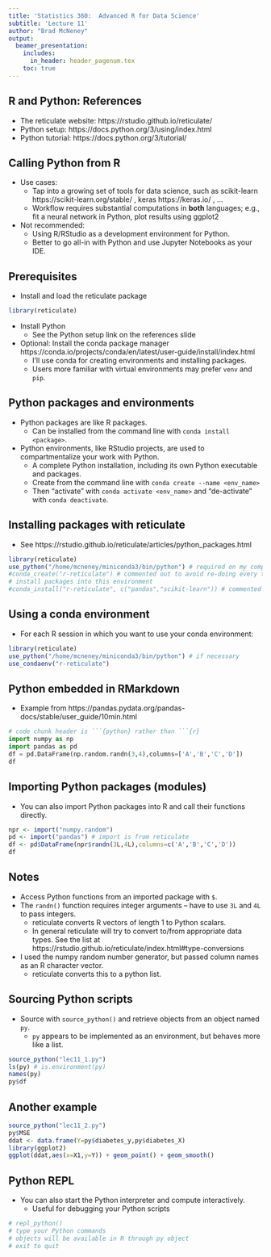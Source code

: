 ```yaml
---
title: 'Statistics 360:  Advanced R for Data Science'
subtitle: 'Lecture 11'
author: "Brad McNeney"
output: 
  beamer_presentation:
    includes:
      in_header: header_pagenum.tex
    toc: true
---
```


##  R and Python: References 

* The reticulate website: https://rstudio.github.io/reticulate/
* Python setup: https://docs.python.org/3/using/index.html
* Python tutorial: https://docs.python.org/3/tutorial/

## Calling Python from R 

* Use cases:
    * Tap into a growing set of tools for data science, such as
    scikit-learn https://scikit-learn.org/stable/ , keras https://keras.io/ ,
    ...
    * Workflow requires substantial computations in **both** languages;
    e.g., fit a neural network in Python, plot results using ggplot2

* Not recommended:
    * Using R/RStudio as a development environment for Python.
    * Better to go all-in with Python and use Jupyter Notebooks
    as your IDE.

## Prerequisites

* Install and load the reticulate package

\small

```r
library(reticulate)
```

\normalsize

* Install Python
    * See the Python setup link on the references slide
* Optional: Install the conda package manager https://conda.io/projects/conda/en/latest/user-guide/install/index.html
    * I'll use conda for creating environments and installing packages.
    * Users more familiar with virtual environments may prefer `venv`
    and `pip`.
    

## Python packages and environments

* Python packages are like R packages.
    * Can be installed from the command line with `conda install <package>`.
* Python environments, like RStudio projects, are used to compartmentalize
your work with Python. 
    * A complete Python installation, including its own Python 
    executable and packages.
    * Create from the command line with `conda create --name <env_name>`
    * Then "activate" with `conda activate <env_name>` and 
    "de-activate" with `conda deactivate`.

## Installing packages with reticulate

* See
https://rstudio.github.io/reticulate/articles/python_packages.html

\footnotesize

```r
library(reticulate)
use_python("/home/mcneney/miniconda3/bin/python") # required on my computer
#conda_create("r-reticulate") # commented out to avoid re-doing every time I knit
# install packages into this environment
#conda_install("r-reticulate", c("pandas","scikit-learn")) # commented out to avoid re-doing
```

## Using a conda environment

* For each R session in which you want to use your conda environment:

\small 

```r
library(reticulate)
use_python("/home/mcneney/miniconda3/bin/python") # if necessary
use_condaenv("r-reticulate")
```


## Python embedded in RMarkdown

* Example from https://pandas.pydata.org/pandas-docs/stable/user_guide/10min.html

\small

```python
# code chunk header is ```{python} rather than ```{r}
import numpy as np
import pandas as pd
df = pd.DataFrame(np.random.randn(3,4),columns=['A','B','C','D'])
df
```


## Importing Python packages (modules)

* You can also import Python packages into R and call their functions
directly.

\small

```r
npr <- import("numpy.random") 
pd <- import("pandas") # import is from reticulate
df <- pd$DataFrame(npr$randn(3L,4L),columns=c('A','B','C','D'))
df
```

## Notes

* Access Python functions from an imported package with `$`.
* The `randn()` function requires integer arguments -- have to 
use `3L` and `4L` to pass integers.
    * reticulate converts R vectors of length 1 to Python scalars.
    * In general reticulate will try to convert to/from appropriate
    data types. See the list at https://rstudio.github.io/reticulate/index.html#type-conversions
* I used the numpy random number generator, but passed column names
as an R character vector.
    * reticulate converts this to a python list.


## Sourcing Python scripts

* Source with `source_python()` and retrieve objects from an object
named `py`.
    * `py` appears to be implemented as an environment, but 
    behaves more like a list.

\small

```r
source_python("lec11_1.py")
ls(py) # is.environment(py)
names(py)
py$df
```

## Another example

\tiny

```r
source_python("lec11_2.py")
py$MSE
ddat <- data.frame(Y=py$diabetes_y,py$diabetes_X)
library(ggplot2)
ggplot(ddat,aes(x=X1,y=Y)) + geom_point() + geom_smooth()
```

## Python REPL

* You can also start the Python interpreter and compute
interactively.
    * Useful for debugging your Python scripts

\small

```r
# repl_python()
# type your Python commands
# objects will be available in R through py object
# exit to quit
```

